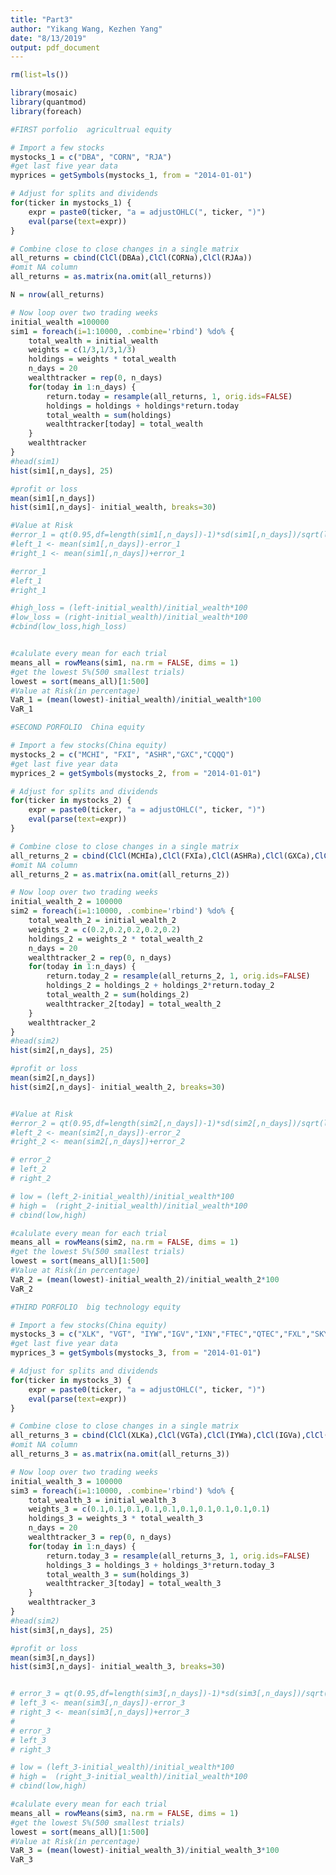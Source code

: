 ```yaml
---
title: "Part3"
author: "Yikang Wang, Kezhen Yang"
date: "8/13/2019"
output: pdf_document
---
```


```r
rm(list=ls())

library(mosaic)
library(quantmod)
library(foreach)
```

```r
#FIRST porfolio  agricultrual equity

# Import a few stocks
mystocks_1 = c("DBA", "CORN", "RJA")
#get last five year data
myprices = getSymbols(mystocks_1, from = "2014-01-01")

# Adjust for splits and dividends
for(ticker in mystocks_1) {
	expr = paste0(ticker, "a = adjustOHLC(", ticker, ")")
	eval(parse(text=expr))
}

# Combine close to close changes in a single matrix
all_returns = cbind(ClCl(DBAa),ClCl(CORNa),ClCl(RJAa))
#omit NA column
all_returns = as.matrix(na.omit(all_returns))

N = nrow(all_returns)

# Now loop over two trading weeks
initial_wealth =100000
sim1 = foreach(i=1:10000, .combine='rbind') %do% {
	total_wealth = initial_wealth
	weights = c(1/3,1/3,1/3)
	holdings = weights * total_wealth
	n_days = 20
	wealthtracker = rep(0, n_days)
	for(today in 1:n_days) {
		return.today = resample(all_returns, 1, orig.ids=FALSE)
		holdings = holdings + holdings*return.today
		total_wealth = sum(holdings)
		wealthtracker[today] = total_wealth
	}
	wealthtracker
}
#head(sim1)
hist(sim1[,n_days], 25)

#profit or loss
mean(sim1[,n_days])
hist(sim1[,n_days]- initial_wealth, breaks=30)

#Value at Risk
#error_1 = qt(0.95,df=length(sim1[,n_days])-1)*sd(sim1[,n_days])/sqrt(length(sim1[,n_days]))
#left_1 <- mean(sim1[,n_days])-error_1
#right_1 <- mean(sim1[,n_days])+error_1

#error_1
#left_1
#right_1

#high_loss = (left-initial_wealth)/initial_wealth*100
#low_loss = (right-initial_wealth)/initial_wealth*100
#cbind(low_loss,high_loss)


#calulate every mean for each trial
means_all = rowMeans(sim1, na.rm = FALSE, dims = 1)
#get the lowest 5%(500 smallest trials)
lowest = sort(means_all)[1:500]
#Value at Risk(in percentage)
VaR_1 = (mean(lowest)-initial_wealth)/initial_wealth*100
VaR_1
```




```r
#SECOND PORFOLIO  China equity

# Import a few stocks(China equity)
mystocks_2 = c("MCHI", "FXI", "ASHR","GXC","CQQQ")
#get last five year data
myprices_2 = getSymbols(mystocks_2, from = "2014-01-01")

# Adjust for splits and dividends
for(ticker in mystocks_2) {
	expr = paste0(ticker, "a = adjustOHLC(", ticker, ")")
	eval(parse(text=expr))
}

# Combine close to close changes in a single matrix
all_returns_2 = cbind(ClCl(MCHIa),ClCl(FXIa),ClCl(ASHRa),ClCl(GXCa),ClCl(CQQQa))
#omit NA column
all_returns_2 = as.matrix(na.omit(all_returns_2))

# Now loop over two trading weeks
initial_wealth_2 = 100000
sim2 = foreach(i=1:10000, .combine='rbind') %do% {
	total_wealth_2 = initial_wealth_2
	weights_2 = c(0.2,0.2,0.2,0.2,0.2)
	holdings_2 = weights_2 * total_wealth_2
	n_days = 20
	wealthtracker_2 = rep(0, n_days)
	for(today in 1:n_days) {
		return.today_2 = resample(all_returns_2, 1, orig.ids=FALSE)
		holdings_2 = holdings_2 + holdings_2*return.today_2
		total_wealth_2 = sum(holdings_2)
		wealthtracker_2[today] = total_wealth_2
	}
	wealthtracker_2
}
#head(sim2)
hist(sim2[,n_days], 25)

#profit or loss
mean(sim2[,n_days])
hist(sim2[,n_days]- initial_wealth_2, breaks=30)


#Value at Risk
#error_2 = qt(0.95,df=length(sim2[,n_days])-1)*sd(sim2[,n_days])/sqrt(length(sim2[,n_days]))
#left_2 <- mean(sim2[,n_days])-error_2
#right_2 <- mean(sim2[,n_days])+error_2

# error_2
# left_2
# right_2

# low = (left_2-initial_wealth)/initial_wealth*100
# high =  (right_2-initial_wealth)/initial_wealth*100
# cbind(low,high)

#calulate every mean for each trial
means_all = rowMeans(sim2, na.rm = FALSE, dims = 1)
#get the lowest 5%(500 smallest trials)
lowest = sort(means_all)[1:500]
#Value at Risk(in percentage)
VaR_2 = (mean(lowest)-initial_wealth_2)/initial_wealth_2*100
VaR_2

```
```r
#THIRD PORFOLIO  big technology equity

# Import a few stocks(China equity)
mystocks_3 = c("XLK", "VGT", "IYW","IGV","IXN","FTEC","QTEC","FXL","SKYY","RYT")
#get last five year data
myprices_3 = getSymbols(mystocks_3, from = "2014-01-01")

# Adjust for splits and dividends
for(ticker in mystocks_3) {
	expr = paste0(ticker, "a = adjustOHLC(", ticker, ")")
	eval(parse(text=expr))
}

# Combine close to close changes in a single matrix
all_returns_3 = cbind(ClCl(XLKa),ClCl(VGTa),ClCl(IYWa),ClCl(IGVa),ClCl(IXNa),ClCl(FTECa),ClCl(QTECa),ClCl(FXLa),ClCl(SKYYa),ClCl(RYTa))
#omit NA column
all_returns_3 = as.matrix(na.omit(all_returns_3))

# Now loop over two trading weeks
initial_wealth_3 = 100000
sim3 = foreach(i=1:10000, .combine='rbind') %do% {
	total_wealth_3 = initial_wealth_3
	weights_3 = c(0.1,0.1,0.1,0.1,0.1,0.1,0.1,0.1,0.1,0.1)
	holdings_3 = weights_3 * total_wealth_3
	n_days = 20
	wealthtracker_3 = rep(0, n_days)
	for(today in 1:n_days) {
		return.today_3 = resample(all_returns_3, 1, orig.ids=FALSE)
		holdings_3 = holdings_3 + holdings_3*return.today_3
		total_wealth_3 = sum(holdings_3)
		wealthtracker_3[today] = total_wealth_3
	}
	wealthtracker_3
}
#head(sim2)
hist(sim3[,n_days], 25)

#profit or loss
mean(sim3[,n_days])
hist(sim3[,n_days]- initial_wealth_3, breaks=30)


# error_3 = qt(0.95,df=length(sim3[,n_days])-1)*sd(sim3[,n_days])/sqrt(length(sim3[,n_days]))
# left_3 <- mean(sim3[,n_days])-error_3
# right_3 <- mean(sim3[,n_days])+error_3
# 
# error_3
# left_3
# right_3

# low = (left_3-initial_wealth)/initial_wealth*100
# high =  (right_3-initial_wealth)/initial_wealth*100
# cbind(low,high)

#calulate every mean for each trial
means_all = rowMeans(sim3, na.rm = FALSE, dims = 1)
#get the lowest 5%(500 smallest trials)
lowest = sort(means_all)[1:500]
#Value at Risk(in percentage)
VaR_3 = (mean(lowest)-initial_wealth_3)/initial_wealth_3*100
VaR_3
```

